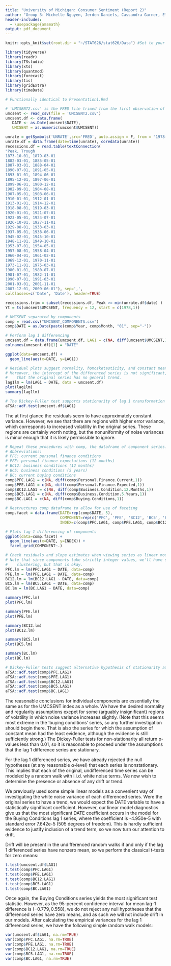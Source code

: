 ```yaml
---
title: "University of Michigan: Consumer Sentiment (Report 2)"
author: "Group 3: Michelle Nguyen, Jerden Daniels, Cassandra Garner, Eli Hymson, Andrew Winn"
header-includes:
  - \usepackage{amsmath}
output: pdf_document
---
```


\newcommand{\supt}[1]{^{(\text{#1})}}

```r
knitr::opts_knit$set(root.dir = "~/STAT626/stat626/Data") #Set to your Data directory

library(tidyverse)
library(readr)
library(TSstudio)
library(xts)
library(quantmod)
library(forecast)
library(tis)
library(gridExtra)
library(timeDate)
```

```r
# Functionally identical to Presentation1.Rmd

# 'UMCSENT2.csv' is the FRED file trimed from the first observation of 1978
umcsent <- read_csv(file = 'UMCSENT2.csv')
umcsent.df <- data.frame(
   DATE <- as.Date(umcsent$DATE),
   UMCSENT = as.numeric(umcsent$UMCSENT))

unrate = getSymbols('UNRATE',src='FRED', auto.assign = F, from = "1978-01-01" , to = "2020-05-01") 
unrate.df = data.frame(date=time(unrate), coredata(unrate))
recessions.df = read.table(textConnection(
"Peak, Trough
1873-10-01, 1879-03-01
1882-03-01, 1885-05-01
1887-03-01, 1888-04-01
1890-07-01, 1891-05-01
1893-01-01, 1894-06-01
1895-12-01, 1897-06-01
1899-06-01, 1900-12-01
1902-09-01, 1904-08-01
1907-05-01, 1908-06-01
1910-01-01, 1912-01-01
1913-01-01, 1914-12-01
1918-08-01, 1919-03-01
1920-01-01, 1921-07-01
1923-05-01, 1924-07-01
1926-10-01, 1927-11-01
1929-08-01, 1933-03-01
1937-05-01, 1938-06-01
1945-02-01, 1945-10-01
1948-11-01, 1949-10-01
1953-07-01, 1954-05-01
1957-08-01, 1958-04-01
1960-04-01, 1961-02-01
1969-12-01, 1970-11-01
1973-11-01, 1975-03-01
1980-01-01, 1980-07-01
1981-07-01, 1982-11-01
1990-07-01, 1991-03-01
2001-03-01, 2001-11-01
2007-12-01, 2009-06-01"), sep=',',
colClasses=c('Date', 'Date'), header=TRUE)

recessions.trim = subset(recessions.df, Peak >= min(unrate.df$date) )
Yt = ts(umcsent$UMCSENT, frequency = 12, start = c(1978,1))

# UMCSENT separated by components
comp = read.csv("UMCSENT_COMPONENTS.csv")
comp$DATE = as.Date(paste(comp$Year, comp$Month, "01", sep="-"))
```

```r
# Perform lag 1 differencing
umcsent.df = data.frame(umcsent.df, LAG1 = c(NA, diff(umcsent$UMCSENT,1)))
colnames(umcsent.df)[1] = "DATE"

ggplot(data=umcsent.df) +
  geom_line(aes(x=DATE, y=LAG1))

# Residual plots suggest normality, homosketasticity, and constant mean. (see below)
# Moreover, the intercept of the differenced series is not significant, suggesting
#    that the original series has no general trend.
lag1lm = lm(LAG1 ~ DATE, data = umcsent.df)
plot(lag1lm)
summary(lag1lm)

# The Dickey-Fuller test supports stationarity of lag 1 transformation at p < 0.01
aTSA::adf.test(umcsent.df$LAG1)
```  
The at first glance the residuals seem to have approximately constant variance. However, we see that there are regions with higher error variance, which corresponds to increased volatility in the original series. These regions are certainly worth noting, but the nonuniformity of noise variances is minor enough that it is likely permissible to ignore.

```r
# Repeat these procedures with comp, the dataframe of component series.
# Abbreviations:
# PFC: current personal finance conditions
# PFE: personal finance expectations (12 months)
# BC12: business conditions (12 months)
# BC5: business conditions (5 years)
# BC: current buying conditions
comp$PFC.LAG1 = c(NA, diff(comp$Personal.Finance.Current,1))
comp$PFE.LAG1 = c(NA, diff(comp$Personal.Finance.Expected,1))
comp$BC12.LAG1 = c(NA, diff(comp$Business.Condition.12.Months,1))
comp$BC5.LAG1 = c(NA, diff(comp$Business.Condition.5.Years,1))
comp$BC.LAG1 = c(NA, diff(comp$Buying.Conditions,1))

# Restructures comp dataframe to allow for use of faceting
comp.facet = data.frame(DATE=rep(comp$DATE, 5),
                        COMPONENT=rep(c('PFC', 'PFE', 'BC12', 'BC5', 'BC'), each=nrow(comp)),
                        INDEX=c(comp$PFC.LAG1, comp$PFE.LAG1, comp$BC12.LAG1, comp$BC5.LAG1, comp$BC.LAG1))

# Plots lag 1 differencing of components
ggplot(data=comp.facet) + 
  geom_line(aes(x=DATE, y=INDEX)) + 
  facet_grid(COMPONENT~.)

# Check residuals and slope estimates when viewing series as linear models.
# Note that since components take strictly integer values, we'll have some natural
#    clustering, but that is okay.
PFC.lm = lm(PFC.LAG1 ~ DATE, data=comp)
PFE.lm = lm(PFE.LAG1 ~ DATE, data=comp)
BC12.lm = lm(BC12.LAG1 ~ DATE, data=comp)
BC5.lm = lm(BC5.LAG1 ~ DATE, data=comp)
BC.lm = lm(BC.LAG1 ~ DATE, data=comp)

summary(PFC.lm)
plot(PFC.lm)

summary(PFE.lm)
plot(PFE.lm)

summary(BC12.lm)
plot(BC12.lm)

summary(BC5.lm)
plot(BC5.lm)

summary(BC.lm)
plot(BC.lm)

# Dickey-Fuller tests suggest alternative hypothesis of stationarity at p<0.01
aTSA::adf.test(comp$PFC.LAG1)
aTSA::adf.test(comp$PFE.LAG1)
aTSA::adf.test(comp$BC12.LAG1)
aTSA::adf.test(comp$BC5.LAG1)
aTSA::adf.test(comp$BC.LAG1)
```  

The reasonable conclusions for individual components are essentially the same as for the UMCSENT index as a whole. We have the desired normality and regularity assumptions excpet for some (arguably insignificant) regions of volatility in which noise variance increases slightly. (Note that this seems most extreme in the 'buying conditions' series, so any further investigation should begin there. That is also the series for which the assumption of constant mean had the least evidence, although the evidence is still sufficiently strong.) The Dickey-Fuller tests for non-stationarity all return p-values less than 0.01, so it is reasonable to proceed under the assumptions that the lag 1 difference series are stationary.

\section*{Random walk models}
For the lag 1 differenced series, we have already rejected the null hypotheses (at any reasonable $\alpha$-level) that each series is nonstationary. This implies that each of the original, undifferenced time series can be modeled by a random walk with i.i.d. white noise terms. We now wish to determine the presence or absence of any drift or trend.

We previously used some simple linear models as a convenient way of investigating the
white noise variance of each differenced series. Were the original series to have a trend,
we would expect the DATE variable to have a statistically significant coefficient. However,
our linear model diagnostics give us that the most significant DATE coefficient occurs
in the model for the Buying Conditions lag 1 series, where the coefficient is -4.950e-5
with standard error 7.642e-5 (505 degrees of freedom). This is hardly sufficient evidence 
to justify inclusion of a trend term, so we now turn our attention to drift.

Drift will be present in the undifferenced random walks if and only if the lag 1
differenced series have nonzero mean, so we perform the classical t-tests for zero means:

```r
t.test(umcsent.df$LAG1)
t.test(comp$PFC.LAG1)
t.test(comp$PFE.LAG1)
t.test(comp$BC12.LAG1)
t.test(comp$BC5.LAG1)
t.test(comp$BC.LAG1)
```

Once again, the Buying Conditions series yields the most significant test statistic. However,
as the 95-percent confidence interval for mean lag-1 difference is $(-0.779, 0.558)$, we
do not reject any null hypotheses that the differenced series have zero means, and as such
we will not include drift in our models. After calculating the empirical variances for the lag 1 differenced series, we have the following simple random walk models:

```r
var(umcsent.df$LAG1, na.rm=TRUE)
var(comp$PFC.LAG1, na.rm=TRUE)
var(comp$PFE.LAG1, na.rm=TRUE)
var(comp$BC12.LAG1, na.rm=TRUE)
var(comp$BC5.LAG1, na.rm=TRUE)
var(comp$BC.LAG1, na.rm=TRUE)
```

\begin{align*}
x\supt{UMCSENT}_t &= x\supt{UMCSENT}_{t-1} + w\supt{UMCSENT}_t&
  w\supt{UMCSENT}_t &\sim N(0, 15.8)\\
x\supt{PFC}_t &= x\supt{PFC}_{t-1} + w\supt{PFC}_t&
  w\supt{PFC}_t &\sim N(0, 38.6)\\
x\supt{PFE}_t &= x\supt{PFE}_{t-1} + w\supt{PFE}_t&
  w\supt{PFE}_t &\sim N(0, 25.5)\\
x\supt{BC12}_t &= x\supt{BC12}_{t-1} + w\supt{BC12}_t&
  w\supt{PBC12}_t &\sim N(0, 117)\\
x\supt{BC5}_t &= x\supt{BC5}_{t-1} + w\supt{BC5}_t&
  w\supt{BC5}_t &\sim N(0, 59.7)\\
x\supt{BC}_t &= x\supt{BC}_{t-1} + w\supt{BC}_t&
  w\supt{BC}_t &\sim N(0, 58.7)\\
\end{align*}
\begin{quote}
UMCSENT: University of Michigan Consumer Sentiment Index (the primary index)\\
PFC: Current personal finance conditions\\
PFE: Expected personal finance conditions (12 months)\\
BC12: Expected business conditions (12 months)\\
BC5: Expected business conditions (5 years)\\
BC: Current buying conditions
\end{quote}
